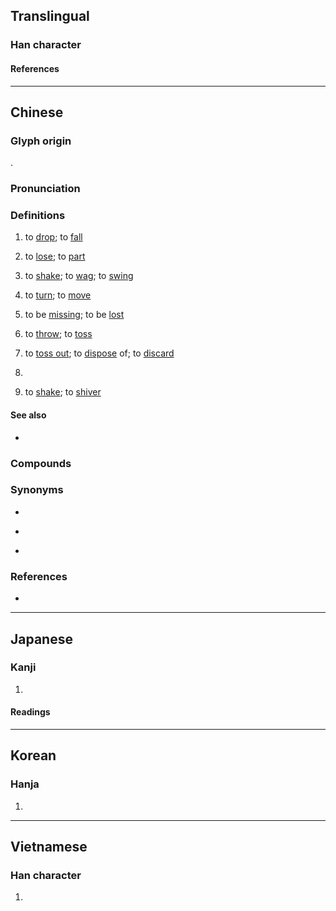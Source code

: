 {{character info}}
==Translingual==
{{stroke order|strokes=11}}

===Han character===
{{Han char|rn=64|rad=手|as=08|sn=11|four=51046|canj=QYAJ|ids=⿰扌卓}}

====References====
{{Han ref|kx=0436.200|dkj=12243|dj=0786.070|hdz=31896.010|uh=6389}}

----

==Chinese==
{{zh-forms|alt=𢴿}}

===Glyph origin===
{{Han etym}}
{{Han compound|手|alt1=扌|卓|ls=psc|c1=s|t1=hand|c2=p}}.

===Pronunciation===
{{zh-pron
|m=diào
|ma=Zh-diào.ogg
|c=diu6,deu6,zaau6
|ca=LL-Q9186-Justinrleung-掉.wav
|h=pfs=thet
|md=
|mn=tiāu/tiō
|mn_note=tiāu - literary; tiō - vernacular
|mn-t=diao7/diou7
|mn-t_note=diao7 - Shantou; diou7 - Chaozhou
|w=
|mc=y
|oc=y
|cat=v
}}
{{rfp|zhx-teo|Teochew}}

===Definitions===
{{zh-hanzi}}

# to [[drop]]; to [[fall]]
#: {{zh-x|硬币 掉 在 了 地上。|The coin dropped on the ground.}}
# to [[lose]]; to [[part]]
#: {{zh-x|掉色|to lose color}}
#: {{zh-x|掉髮|to lose hair}}
# to [[shake]]; to [[wag]]; to [[swing]]
#: {{zh-x|尾大不掉|"too fat a tail to wag"; to be hampered by one's own powerful subordinates}}
# to [[turn]]; to [[move]]
#: {{zh-x|掉轉|to turn around}}
#: {{zh-x|掉頭|to make a U-turn}}
# {{lb|zh|dialectal|intransitive}} to be [[missing]]; to be [[lost]]
#: {{zh-x|我 錢包 掉 了|I lost my wallet.}}
# {{lb|zh|Cantonese|Teochew}} to [[throw]]; to [[toss]]
#: {{zh-x|掉 西瓜 落 海|to throw a watermelon into the ocean {{q|superstition in Hong Kong that it will aid in the recovery of people lost at sea}}|C}}
# {{lb|zh|Cantonese|Teochew}} to [[toss out]]; to [[dispose]] of; to [[discard]]
#: {{zh-x|掉 咗 好多 唔 應該 掉 嘅 嘢|'''threw away''' a lot of things that one shouldn't have|C}}
# {{n-g|Used along with a verb to indicate completion, usually together with {{zh-l|了}}; or to indicate imperative mood.}}
#: {{zh-x|他 戒-掉-了 煙|he quit smoking}}
#: {{zh-x|把 燈 關-掉|turn off the lights}}
#: {{zh-x|家裡 的 電飯鍋 壞-掉-了。|Our rice cooker has broken.}}
# {{lb|zh|Mainland China|_|Hokkien}} to [[shake]]; to [[shiver]]

====See also====
* {{zh-l|落}}

===Compounds===
{{zh-der|單掉兒|忘掉|做掉|丟不掉|尾大難掉|丟掉|廢掉|幹掉|失掉|尾大不掉|劃掉|掉臂不顧|掉鞅|拋掉|拆掉|掉嘴弄舌|掉文|掉魂|漏掉|掉舌|掉書袋|掉開|掉頭不顧|扔掉|掉膘|掉鎗花|掉回頭|戒掉|掉頭|掉三寸舌|掉隊|掉轉頭|掉眼|掉頭而去|掉嘴口|掉過兒|掉舌鼓脣|掉胎|掉下|掉貨|扣掉|破掉|溜掉|掉轉|掉包|甩掉|掉過頭|當掉|掉弄|掉刀|掉頭鼠竄|掉價兒|掉色|改掉|掉以輕心|毀掉|掉皮|末大不掉|掉過來|掉落|掉臂|掉背臉|掉換|拔掉|笑掉大牙|躲不掉|蹦掉|除掉|關掉|花掉|連根拔掉|跑不掉|老掉牙|死掉|脫掉}}

===Synonyms===
* {{sense|to throw}}
{{zh-dial|扔}}
* {{sense|to lose}} {{zh-l|甩}}
* {{sense|to shake}}
{{zh-syn-saurus|顫動}}

===References===
* {{R:yue:Hanzi}}

{{zh-cat|Beginning}}

----

==Japanese==

===Kanji===
{{ja-kanji|grade=|rs=手08}}

# {{rfdef|ja|sort=手08}}

====Readings====
{{ja-readings
|goon=じょう<でう
|kanon=ちょう<てう
|kanyoon=とう<たう
|kun=ふる-う<ふる-ふ
}}

----

==Korean==

===Hanja===
{{ko-hanja|도}}

# {{rfdef|ko|sort=手08}}

----

==Vietnamese==

===Han character===
{{vi-readings|rs=手08|reading=[[trao]], [[chèo]], [[điệu]], [[sạo]], [[trạo]], [[tráo]]}}

# {{rfdef|vi|sort=手08}}

{{cln|vi|Han tu}}